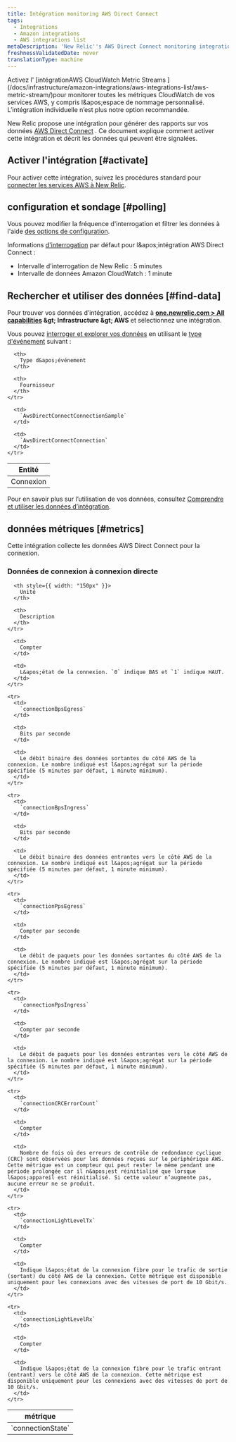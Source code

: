 ```yaml
---
title: Intégration monitoring AWS Direct Connect
tags:
  - Integrations
  - Amazon integrations
  - AWS integrations list
metaDescription: 'New Relic''s AWS Direct Connect monitoring integration: what data it reports, and how to enable it.'
freshnessValidatedDate: never
translationType: machine
---
```


<Callout variant="important">
  Activez l&apos; [intégrationAWS CloudWatch Metric Streams ](/docs/infrastructure/amazon-integrations/aws-integrations-list/aws-metric-stream/)pour monitorer toutes les métriques CloudWatch de vos services AWS, y compris l&amp;apos;espace de nommage personnalisé. L’intégration individuelle n’est plus notre option recommandée.
</Callout>

New Relic propose une intégration pour générer des rapports sur vos données [AWS Direct Connect](https://aws.amazon.com/directconnect/) . Ce document explique comment activer cette intégration et décrit les données qui peuvent être signalées.

## Activer l&apos;intégration [#activate]

Pour activer cette intégration, suivez les procédures standard pour [connecter les services AWS à New Relic](/docs/infrastructure/infrastructure-integrations/getting-started/connect-aws-integrations-infrastructure).

## configuration et sondage [#polling]

Vous pouvez modifier la fréquence d&apos;interrogation et filtrer les données à l&apos;aide [des options de configuration](/docs/integrations/new-relic-integrations/getting-started/configure-polling-frequency-data-collection-cloud-integrations).

Informations [d&apos;interrogation](/docs/infrastructure/amazon-integrations/aws-integrations-list/aws-polling-intervals-infrastructure-integrations) par défaut pour l&amp;apos;intégration AWS Direct Connect :

* Intervalle d&apos;interrogation de New Relic : 5 minutes
* Intervalle de données Amazon CloudWatch : 1 minute

## Rechercher et utiliser des données [#find-data]

Pour trouver vos données d’intégration, accédez à <DNT>**[one.newrelic.com &gt; All capabilities](https://one.newrelic.com/all-capabilities) &amp;gt; Infrastructure &amp;gt; AWS**</DNT> et sélectionnez une intégration.

Vous pouvez [interroger et explorer vos données](/docs/using-new-relic/data/understand-data/query-new-relic-data) en utilisant le [type d&apos;événement](/docs/data-apis/understand-data/new-relic-data-types/#event-data) suivant :

<table>
  <thead>
    <tr>
      <th>
        Entité
      </th>

      <th>
        Type d&apos;événement
      </th>

      <th>
        Fournisseur
      </th>
    </tr>
  </thead>

  <tbody>
    <tr>
      <td>
        Connexion
      </td>

      <td>
        `AwsDirectConnectConnectionSample`
      </td>

      <td>
        `AwsDirectConnectConnection`
      </td>
    </tr>
  </tbody>
</table>

Pour en savoir plus sur l’utilisation de vos données, consultez [Comprendre et utiliser les données d’intégration](/docs/infrastructure/integrations/find-use-infrastructure-integration-data).

## données métriques [#metrics]

Cette intégration collecte les données AWS Direct Connect pour la connexion.

### Données de connexion à connexion directe

<table>
  <thead>
    <tr>
      <th style={{ width: "275px" }}>
        métrique
      </th>

      <th style={{ width: "150px" }}>
        Unité
      </th>

      <th>
        Description
      </th>
    </tr>
  </thead>

  <tbody>
    <tr>
      <td>
        `connectionState`
      </td>

      <td>
        Compter
      </td>

      <td>
        L&apos;état de la connexion. `0` indique BAS et `1` indique HAUT.
      </td>
    </tr>

    <tr>
      <td>
        `connectionBpsEgress`
      </td>

      <td>
        Bits par seconde
      </td>

      <td>
        Le débit binaire des données sortantes du côté AWS de la connexion. Le nombre indiqué est l&apos;agrégat sur la période spécifiée (5 minutes par défaut, 1 minute minimum).
      </td>
    </tr>

    <tr>
      <td>
        `connectionBpsIngress`
      </td>

      <td>
        Bits par seconde
      </td>

      <td>
        Le débit binaire des données entrantes vers le côté AWS de la connexion. Le nombre indiqué est l&apos;agrégat sur la période spécifiée (5 minutes par défaut, 1 minute minimum).
      </td>
    </tr>

    <tr>
      <td>
        `connectionPpsEgress`
      </td>

      <td>
        Compter par seconde
      </td>

      <td>
        Le débit de paquets pour les données sortantes du côté AWS de la connexion. Le nombre indiqué est l&apos;agrégat sur la période spécifiée (5 minutes par défaut, 1 minute minimum).
      </td>
    </tr>

    <tr>
      <td>
        `connectionPpsIngress`
      </td>

      <td>
        Compter par seconde
      </td>

      <td>
        Le débit de paquets pour les données entrantes vers le côté AWS de la connexion. Le nombre indiqué est l&apos;agrégat sur la période spécifiée (5 minutes par défaut, 1 minute minimum).
      </td>
    </tr>

    <tr>
      <td>
        `connectionCRCErrorCount`
      </td>

      <td>
        Compter
      </td>

      <td>
        Nombre de fois où des erreurs de contrôle de redondance cyclique (CRC) sont observées pour les données reçues sur le périphérique AWS. Cette métrique est un compteur qui peut rester le même pendant une période prolongée car il n&apos;est réinitialisé que lorsque l&apos;appareil est réinitialisé. Si cette valeur n’augmente pas, aucune erreur ne se produit.
      </td>
    </tr>

    <tr>
      <td>
        `connectionLightLevelTx`
      </td>

      <td>
        Compter
      </td>

      <td>
        Indique l&apos;état de la connexion fibre pour le trafic de sortie (sortant) du côté AWS de la connexion. Cette métrique est disponible uniquement pour les connexions avec des vitesses de port de 10 Gbit/s.
      </td>
    </tr>

    <tr>
      <td>
        `connectionLightLevelRx`
      </td>

      <td>
        Compter
      </td>

      <td>
        Indique l&apos;état de la connexion fibre pour le trafic entrant (entrant) vers le côté AWS de la connexion. Cette métrique est disponible uniquement pour les connexions avec des vitesses de port de 10 Gbit/s.
      </td>
    </tr>
  </tbody>
</table>